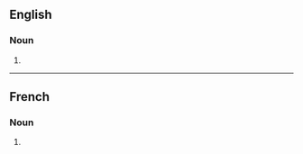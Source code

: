 ==English==

===Noun===
{{head|en|noun form}}

# {{plural of|en|aiguillette}}

----

==French==

===Noun===
{{head|fr|noun plural form|g=f}}

# {{plural of|fr|aiguillette}}